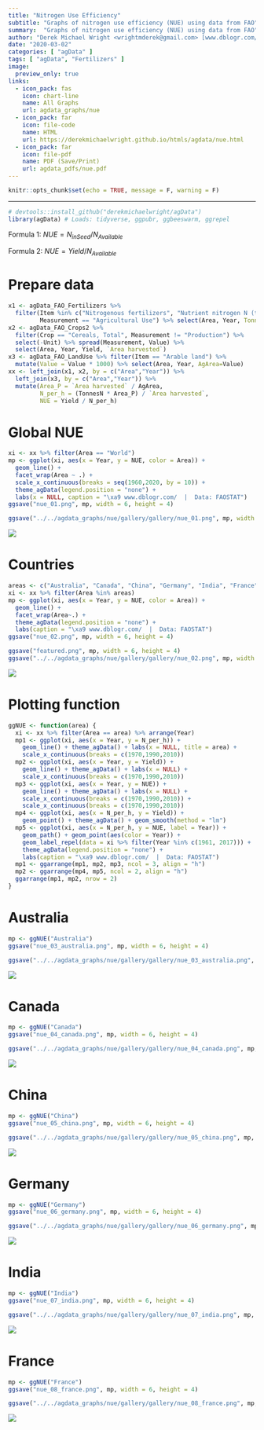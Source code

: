 ```yaml
---
title: "Nitrogen Use Efficiency"
subtitle: "Graphs of nitrogen use efficiency (NUE) using data from FAO"
summary:  "Graphs of nitrogen use efficiency (NUE) using data from FAO"
author: "Derek Michael Wright <wrightmderek@gmail.com> [www.dblogr.com/](https://dblogr.netlify.com/)"
date: "2020-03-02"
categories: [ "agData" ]
tags: [ "agData", "Fertilizers" ]
image:
  preview_only: true
links: 
  - icon_pack: fas
    icon: chart-line
    name: All Graphs
    url: agdata_graphs/nue
  - icon_pack: far
    icon: file-code
    name: HTML
    url: https://derekmichaelwright.github.io/htmls/agdata/nue.html
  - icon_pack: far
    icon: file-pdf
    name: PDF (Save/Print)
    url: agdata_pdfs/nue.pdf
---
```


```r
knitr::opts_chunk$set(echo = TRUE, message = F, warning = F)
```

---

```r
# devtools::install_github("derekmichaelwright/agData")
library(agData) # Loads: tidyverse, ggpubr, ggbeeswarm, ggrepel
```

Formula 1: $NUE=N_{in Seed}/N_{Available}$

Formula 2: $NUE=Yield/N_{Available}$

\pagebreak

# Prepare data

```r
x1 <- agData_FAO_Fertilizers %>% 
  filter(Item %in% c("Nitrogenous fertilizers", "Nutrient nitrogen N (total)"),
         Measurement == "Agricultural Use") %>% select(Area, Year, TonnesN = Value)
x2 <- agData_FAO_Crops2 %>% 
  filter(Crop == "Cereals, Total", Measurement != "Production") %>%
  select(-Unit) %>% spread(Measurement, Value) %>%
  select(Area, Year, Yield, `Area harvested`)
x3 <- agData_FAO_LandUse %>% filter(Item == "Arable land") %>% 
  mutate(Value = Value * 1000) %>% select(Area, Year, AgArea=Value)
xx <- left_join(x1, x2, by = c("Area","Year")) %>%
  left_join(x3, by = c("Area","Year")) %>%
  mutate(Area_P = `Area harvested` / AgArea,
         N_per_h = (TonnesN * Area_P) / `Area harvested`,
         NUE = Yield / N_per_h)
```

# Global NUE

```r
xi <- xx %>% filter(Area == "World")
mp <- ggplot(xi, aes(x = Year, y = NUE, color = Area)) + 
  geom_line() + 
  facet_wrap(Area ~ .) +
  scale_x_continuous(breaks = seq(1960,2020, by = 10)) +
  theme_agData(legend.position = "none") +
  labs(x = NULL, caption = "\xa9 www.dblogr.com/  |  Data: FAOSTAT")
ggsave("nue_01.png", mp, width = 6, height = 4)
```

```r
ggsave("../../agdata_graphs/nue/gallery/gallery/nue_01.png", mp, width = 6, height = 4)
```

![](nue_01.png)

\pagebreak

# Countries

```r
areas <- c("Australia", "Canada", "China", "Germany", "India", "France")
xi <- xx %>% filter(Area %in% areas)
mp <- ggplot(xi, aes(x = Year, y = NUE, color = Area)) + 
  geom_line() + 
  facet_wrap(Area~.) +
  theme_agData(legend.position = "none") +
  labs(caption = "\xa9 www.dblogr.com/  |  Data: FAOSTAT")
ggsave("nue_02.png", mp, width = 6, height = 4)
```

```r
ggsave("featured.png", mp, width = 6, height = 4)
ggsave("../../agdata_graphs/nue/gallery/gallery/nue_02.png", mp, width = 6, height = 4)
```

![](nue_02.png)

\pagebreak

# Plotting function

```r
ggNUE <- function(area) {
  xi <- xx %>% filter(Area == area) %>% arrange(Year)
  mp1 <- ggplot(xi, aes(x = Year, y = N_per_h)) + 
    geom_line() + theme_agData() + labs(x = NULL, title = area) +
    scale_x_continuous(breaks = c(1970,1990,2010))
  mp2 <- ggplot(xi, aes(x = Year, y = Yield)) + 
    geom_line() + theme_agData() + labs(x = NULL) +
    scale_x_continuous(breaks = c(1970,1990,2010))
  mp3 <- ggplot(xi, aes(x = Year, y = NUE)) + 
    geom_line() + theme_agData() + labs(x = NULL) +
    scale_x_continuous(breaks = c(1970,1990,2010)) +
    scale_x_continuous(breaks = c(1970,1990,2010))
  mp4 <- ggplot(xi, aes(x = N_per_h, y = Yield)) + 
    geom_point() + theme_agData() + geom_smooth(method = "lm")
  mp5 <- ggplot(xi, aes(x = N_per_h, y = NUE, label = Year)) + 
    geom_path() + geom_point(aes(color = Year)) +
    geom_label_repel(data = xi %>% filter(Year %in% c(1961, 2017))) +
    theme_agData(legend.position = "none") +
    labs(caption = "\xa9 www.dblogr.com/  |  Data: FAOSTAT")
  mp1 <- ggarrange(mp1, mp2, mp3, ncol = 3, align = "h") 
  mp2 <- ggarrange(mp4, mp5, ncol = 2, align = "h") 
  ggarrange(mp1, mp2, nrow = 2)
}
```

# Australia

```r
mp <- ggNUE("Australia")
ggsave("nue_03_australia.png", mp, width = 6, height = 4)
```

```r
ggsave("../../agdata_graphs/nue/gallery/gallery/nue_03_australia.png", mp, width = 6, height = 4)
```

![](nue_03_australia.png)

\pagebreak

# Canada

```r
mp <- ggNUE("Canada")
ggsave("nue_04_canada.png", mp, width = 6, height = 4)
```

```r
ggsave("../../agdata_graphs/nue/gallery/gallery/nue_04_canada.png", mp, width = 6, height = 4)
```

![](nue_04_canada.png)

\pagebreak

# China

```r
mp <- ggNUE("China")
ggsave("nue_05_china.png", mp, width = 6, height = 4)
```

```r
ggsave("../../agdata_graphs/nue/gallery/gallery/nue_05_china.png", mp, width = 6, height = 4)
```

![](nue_05_china.png)

\pagebreak

# Germany

```r
mp <- ggNUE("Germany")
ggsave("nue_06_germany.png", mp, width = 6, height = 4)
```

```r
ggsave("../../agdata_graphs/nue/gallery/gallery/nue_06_germany.png", mp, width = 6, height = 4)
```

![](nue_06_germany.png)

\pagebreak

# India

```r
mp <- ggNUE("India")
ggsave("nue_07_india.png", mp, width = 6, height = 4)
```

```r
ggsave("../../agdata_graphs/nue/gallery/gallery/nue_07_india.png", mp, width = 6, height = 4)
```

![](nue_07_india.png)

\pagebreak

# France

```r
mp <- ggNUE("France")
ggsave("nue_08_france.png", mp, width = 6, height = 4)
```

```r
ggsave("../../agdata_graphs/nue/gallery/gallery/nue_08_france.png", mp, width = 6, height = 4)
```

![](nue_08_france.png)
